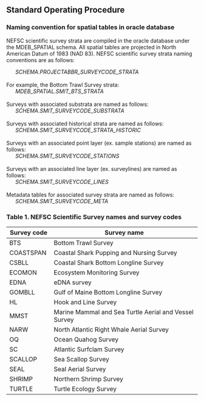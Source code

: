 ## Standard Operating Procedure

### Naming convention for spatial tables in oracle database

NEFSC scientific survey strata are compiled in the oracle database under the MDEB_SPATIAL schema. All spatial tables are projected in North American Datum of 1983 (NAD 83). NEFSC scientific survey strata naming conventions are as follows:

|       *SCHEMA.PROJECTABBR_SURVEYCODE_STRATA*
| 
| For example, the Bottom Trawl Survey strata:
|       *MDEB_SPATIAL.SMIT_BTS_STRATA*
| 
| Surveys with associated substrata are named as follows:
|       *SCHEMA.SMIT_SURVEYCODE_SUBSTRATA*
| 
| Surveys with associated historical strata are named as follows:
|       *SCHEMA.SMIT_SURVEYCODE_STRATA_HISTORIC*
| 
| Surveys with an associated point layer (ex. sample stations) are named as follows:
|       *SCHEMA.SMIT_SURVEYCODE_STATIONS*
| 
| Surveys with an associated line layer (ex. surveylines) are named as follows:
|       *SCHEMA.SMIT_SURVEYCODE_LINES*
| 
| Metadata tables for associated survey strata are named as follows:
|       *SCHEMA.SMIT_SURVEYCODE_META*

### Table 1. NEFSC Scientific Survey names and survey codes

| **Survey code** | **Survey name**                                       |
|-----------------|-------------------------------------------------------|
| BTS             | Bottom Trawl Survey                                   |
| COASTSPAN       | Coastal Shark Pupping and Nursing Survey              |
| CSBLL           | Coastal Shark Bottom Longline Survey                  |
| ECOMON          | Ecosystem Monitoring Survey                           |
| EDNA            | eDNA survey                                           |
| GOMBLL          | Gulf of Maine Bottom Longline Survey                  |
| HL              | Hook and Line Survey                                  |
| MMST            | Marine Mammal and Sea Turtle Aerial and Vessel Survey |
| NARW            | North Atlantic Right Whale Aerial Survey              |
| OQ              | Ocean Quahog Survey                                   |
| SC              | Atlantic Surfclam Survey                              |
| SCALLOP         | Sea Scallop Survey                                    |
| SEAL            | Seal Aerial Survey                                    |
| SHRIMP          | Northern Shrimp Survey                                |
| TURTLE          | Turtle Ecology Survey                                 |

